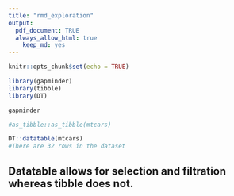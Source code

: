 ```yaml
---
title: "rmd_exploration"
output:
  pdf_document: TRUE
  always_allow_html: true
    keep_md: yes
---
```


```r
knitr::opts_chunk$set(echo = TRUE)
```

```r
library(gapminder)
library(tibble)
library(DT)
```

```r
gapminder
```

```r
#as_tibble::as_tibble(mtcars)
```

```r
DT::datatable(mtcars)
#There are 32 rows in the dataset
```

## Datatable allows for selection and filtration whereas tibble does not. 
